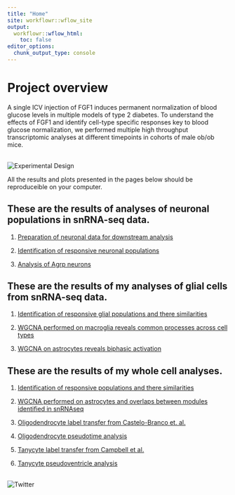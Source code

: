 ```yaml
---
title: "Home"
site: workflowr::wflow_site
output:
  workflowr::wflow_html:
    toc: false
editor_options:
  chunk_output_type: console
---
```



# Project overview

A single ICV injection of FGF1 induces permanent normalization of blood glucose levels in multiple models of type 2 diabetes. To understand the effects of FGF1 and identify cell-type specific responses key to blood glucose normalization, we performed multiple high throughput transcriptomic analyses at different timepoints in cohorts of male ob/ob mice. 

<br>
![Experimental Design](fgf1_experiment.png) <br>

All the results and plots presented in the pages below should be
reproduceible on your computer.

## These are the results of analyses of neuronal populations in snRNA-seq data. 

1. [Preparation of neuronal data for downstream analysis](2_neuron_processing.html)

2. [Identification of responsive neuronal populations](3_neuron_dge_analysis.html)

3. [Analysis of Agrp neurons](4_agrp_analysis.html)

## These are the results of my analyses of glial cells from snRNA-seq data. 

1. [Identification of responsive glial populations and there similarities](6_glial_dge.html) 

2. [WGCNA performed on macroglia reveals common processes across cell types](7_ventricular_wgcna.html) 

3. [WGCNA on astrocytes reveals biphasic activation](8_astro_wgcna.html) 

## These are the results of my whole cell analyses.

1. [Identification of responsive populations and there similarities](10_wc_pseudobulk.html) 

2. [WGCNA performed on astrocytes and overlaps between modules identified in snRNAseq](11_astro_wgcna.html) 
3. [Oligodendrocyte label transfer from Castelo-Branco et. al.](12_olig_labeltransfer.html)

4. [Oligodendrocyte pseudotime analysis](13_olig_pseudotime.html)

5. [Tanycyte label transfer from Campbell et al.](14_tanycyte_labeltransfer.html)

6. [Tanycyte pseudoventricle analysis](15_tany_wgcna_pseudo.html)

<br>
![Twitter](twitter.png) <br>
